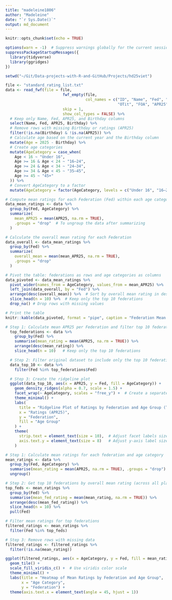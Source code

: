 ```yaml
---
title: "madeleine1806"
author: "Madeleine"
date: "`r Sys.Date()`"
output: md_document
---
```


```r
knitr::opts_chunk$set(echo = TRUE)
```
```r
options(warn = -1)  # Suppress warnings globally for the current session
suppressPackageStartupMessages({
  library(tidyverse)
  library(ggridges)
})

setwd("~/Git/Data-projects-with-R-and-GitHub/Projects/hd25viet")

```

```r
file <- "standard_rating_list.txt"
data <- read_fwf(file = file, 
                         fwf_empty(file, 
                                   col_names = c("ID", "Name", "Fed", "Sex", "Tit", "WTit", 
                                                 "OTit", "FOA", "APR25", "Gms", "K", "Birthday", "Flag")),
                         skip = 1,
                         show_col_types = FALSE) %>%
  # Keep only Name, Fed, APR25, and Birthday columns
  select(Name, Fed, APR25, Birthday) %>%
  # Remove rows with missing Birthday or ratings (APR25)
  filter(!is.na(Birthday) & !is.na(APR25)) %>%
  # Calculate age based on the current year and the Birthday column
  mutate(Age = 2025 - Birthday) %>%
  # Create age categories
  mutate(AgeCategory = case_when(
    Age < 16 ~ "Under 16",
    Age >= 16 & Age < 24 ~ "16–24",
    Age >= 24 & Age < 34 ~ "24–34",
    Age >= 34 & Age < 45 ~ "35–45",
    Age >= 45 ~ "45+"
  )) %>%
  # Convert AgeCategory to a factor
  mutate(AgeCategory = factor(AgeCategory, levels = c("Under 16", "16–24", "24–34", "35–45", "45+")))

# Compute mean ratings for each Federation (Fed) within each age category
data_mean_ratings <- data %>%
  group_by(Fed, AgeCategory) %>%
  summarize(
    mean_APR25 = mean(APR25, na.rm = TRUE),
    .groups = "drop"  # To ungroup the data after summarizing
  )

# Calculate the overall mean rating for each Federation
data_overall <- data_mean_ratings %>%
  group_by(Fed) %>%
  summarize(
    overall_mean = mean(mean_APR25, na.rm = TRUE),
    .groups = "drop"
  )

# Pivot the table: federations as rows and age categories as columns
data_pivoted <- data_mean_ratings %>%
  pivot_wider(names_from = AgeCategory, values_from = mean_APR25) %>%
  left_join(data_overall, by = "Fed") %>%
  arrange(desc(overall_mean)) %>%  # Sort by overall mean rating in descending order
  slice_head(n = 10) %>%  # Keep only the top 10 federations
  drop_na() # Drop rows with missing values

# Print the table
knitr::kable(data_pivoted, format = "pipe", caption = "Federation Mean Ratings by Age Category with Overall Mean Rating")
```

```r
# Step 1: Calculate mean APR25 per Federation and filter top 10 federations
  top_federations <- data %>%
    group_by(Fed) %>%
    summarise(mean_rating = mean(APR25, na.rm = TRUE)) %>%
    arrange(desc(mean_rating)) %>%
    slice_head(n = 10)   # Keep only the top 10 federations

  # Step 2: Filter original dataset to include only the top 10 federations
  data_top_10 <- data %>%
    filter(Fed %in% top_federations$Fed)

  # Step 3: Create the ridgeline plot
  ggplot(data_top_10, aes(x = APR25, y = Fed, fill = AgeCategory)) +
    geom_density_ridges(alpha = 0.7, scale = 1.5) +
    facet_wrap(~ AgeCategory, scales = "free_y") +  # Create a separate plot per age category
    theme_minimal() +
    labs(
      title = "Ridgeline Plot of Ratings by Federation and Age Group (Top 10 Federations)",
      x = "Ratings (APR25)",
      y = "Federation",
      fill = "Age Group"
    ) +
    theme(
      strip.text = element_text(size = 10),  # Adjust facet labels size
      axis.text.y = element_text(size = 8)   # Adjust y-axis label size
    )
```

```r
# Step 1: Calculate mean ratings for each federation and age category
mean_ratings <- data %>%
  group_by(Fed, AgeCategory) %>%
  summarise(mean_rating = mean(APR25, na.rm = TRUE), .groups = "drop") %>%  # Drops grouping after summarising
  ungroup()

# Step 2: Get top 10 federations by overall mean rating (across all players)
top_feds <- mean_ratings %>%
  group_by(Fed) %>%
  summarise(mean_fed_rating = mean(mean_rating, na.rm = TRUE)) %>%
  arrange(desc(mean_fed_rating)) %>%
  slice_head(n = 10) %>%
  pull(Fed)

# Filter mean ratings for top federations
filtered_ratings <- mean_ratings %>%
  filter(Fed %in% top_feds)

# Step 3: Remove rows with missing data
filtered_ratings <- filtered_ratings %>%
  filter(!is.na(mean_rating))

ggplot(filtered_ratings, aes(x = AgeCategory, y = Fed, fill = mean_rating)) +
  geom_tile() +
  scale_fill_viridis_c() +  # Use viridis color scale
  theme_minimal() +
  labs(title = "Heatmap of Mean Ratings by Federation and Age Group",
       x = "Age Category",
       y = "Federation") +
  theme(axis.text.x = element_text(angle = 45, hjust = 1)) 
``` 